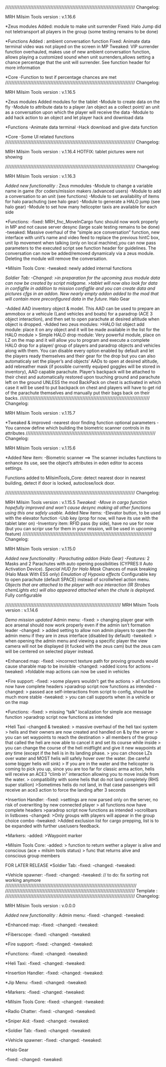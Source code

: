 ///////////////////////////////////////////////////////////////////////////////////
Changelog:

MRH Milsim Tools version : v.1.16.6

*Zeus modules
Added: module to make unit surrender
Fixed: Halo Jump did not teletransport all players in the group (some testing remains to be done)

*Functions
Added : ambient conversation function
Fixed: Animate data terminal video was not played on the screen in MP
Tweaked: VIP surrender function overhauled, makes use of new ambient conversation function, allows playing a customized sound when unit surrenders,allows setting a chance percentage that the unit will surrender. See function header for more information

*Core
-Function to test if percentage chances are met
///////////////////////////////////////////////////////////////////////////////////
Changelog:

MRH Milsim Tools version : v.1.16.5

*Zeus modules
Added modules for the tablet
-Module to create data on the fly
-Module to attribute data to a player /an object as a collect point/ an unit as a conversation upon which the player will receive the data
-Module to add hack action to an object and let player hack and download data

*Functions
-Animate data terminal
-Hack download and give data function

*Core
-Some UI related functions
///////////////////////////////////////////////////////////////////////////////////
Changelog:

MRH Milsim Tools version : v.1.16.4
HOTFIX: tablet pictures were not showing

///////////////////////////////////////////////////////////////////////////////////
Changelog:

MRH Milsim Tools version : v.1.16.3

*Added new functionality :
*Zeus mmodules
-Module to change a variable name in game (for coders/mission makers /advanced users)
-Module to add a conversation to an unit (see functions)
-Module to set availability of items for halo parachuting (see halo gear)
-Module to generate a HALO jump (see halo gear)
-Module to set how many helicopter taxis are available for each side


*Functions:
-fixed: MRH_fnc_MoveInCargo func should now work properly in MP and not cause server desync (large scale testing remains to be done)
-tweaked: Massive overhaul of the "simple ace conversation" function, new interface with unit's name and video feed to replace the previous hintC box, unit lip movement when talking (only on local machine),you can now pass parameters to the executed script see function header for guidelines. The conversation can now be added/removed dynamicaly via a zeus module. Deleting the module will remove the conversation.

*Milsim Tools Core:
-tweaked: newly added internal functions

*Soldier Tab:
-Changed: >in preparation for the upcoming zeus module data can now be created by script midgame.
 >tablet will now also look for data in configfile in addition to mission configfile and you can create data and pictures cfgs in an addon. New nearly empty addon added to the mod that will contain more preconfigured data in the future. 
*Halo Gear

-Added AAD inventory object & model. This AAD can be used to prepare an ammobox or a vehicule (Land vehicles and boats) for a paradrop (ACE 3 object interaction), and then set to open parachute at desired altitude when object is dropped.
-Added two zeus modules: 
>HALO list object add module: place it on any object and it will be made available in the list for the HALO module
> Simple HALO drop module: Very powerful module, place on LZ on the map and it will allow you to program and execute a complete HALO drop for a player/ group of players and paradrop objects and vehicles along with them. You can disable every option enabled by default and let the players ready themselves and their gear for the drop but you can also automaticaly set the player's and objects' AADs to open at desired altitude, add rebreather mask (if possible currently equiped goggles will be stored in inventory), AAD capable parachute. Player's backpack will be attached to their chest and automatically restored upon touching ground and parachute left on the ground UNLESS the mod BackPack on chest is activated in which case it will be used to put backpack on chest and players will have to get rid of the parachute themselves and manually put their bags back on their backs.
///////////////////////////////////////////////////////////////////////////////////
Changelog:

MRH Milsim Tools version : v.1.15.7

*Tweaked & improved
-nearest door finding function optional parameters
-You cannow define which building the biometric scanner controls in its attributes
///////////////////////////////////////////////////////////////////////////////////
Changelog:

MRH Milsim Tools version : v.1.15.6

*Added
New item:
-Biometric scanner 
==> The scanner includes functions to enhance its use, see the object's attributes in eden editor to access settings.

Functions added to MilsimTools_Core:
detect nearest door in nearest building, detect if door is locked, autoclose/lock door.


///////////////////////////////////////////////////////////////////////////////////
Changelog:

MRH Milsim Tools version : v.1.15.5
*Tweaked:
-Move in cargo function hopefully improved and won't cause desync making all other functions using this one safely usable.
*Added
New items:
-Elevator button, to be used with the elevator function
-Usb key (prop for now, will have its use with the tablet later on)
-Inventory item: RFID pass (by side), have no use for now (but you can scripr use for them in your mission, will be used in upcoming feature)
///////////////////////////////////////////////////////////////////////////////////
Changelog:

MRH Milsim Tools version : v.1.15.0


*Added new functionality : Parachuting addon (Halo Gear)
-Features:
* 2 Masks and 2 Parachutes with auto opening possibilities (CYPRES II Auto Activation Device).
*Special HUD for Halo Mask
*Chances of mask breaking (Halo Mask With ESS only)
*Emulation of Hypoxia effects
*Configurable key to open parachute (default SPACE) instead of scrollwheel action menu.
*Objects that are attached to the player with ace interaction (IR Strobes chemLights etc) will also appeared attached when the chute is deployed.
*Fully configurable





//////////////////////////////////////////////////////////////////////////
MRH Milsim Tools version : v.1.14.6

*Demo mission updated
*Admin menu:
-fixed:
> changing player gear with ace arsenal should now work properly even if the admin isn’t formation leader
-changed:
> added setting to allow non admin players to open the admin menu if they are in zeus interface (disabled by default)
-tweaked:
> when opening the admin menu and viewing a specific player the view camera will not be displayed (it fucked with the zeus cam) but the zeus cam will be centered on selected player instead.

*Enhanced map:
-fixed:
>incorrect texture path for proving grounds would cause sharable map to be invisible
-changed:
>added icons for actions
-tweaked:
>foldable map actions can now be used in vehicles

*Fire support:
-fixed: 
>some players wouldn’t get the actions
> all functions now have complete headers
>paradrop script now functions as intended
-changed:
> passed ace self-interactions from script to config, should be much more stable
-tweaked:
> you can call supports when in a vehicle or on the map

*Functions:
-fixed:
> missing “talk” localization for simple ace message function
>paradrop script now functions as intended


*Heli Taxi
-changed & tweaked:
> massive overhaul of the heli taxi system
> helis and their owners are now created and handled on & by the server
> you can set waypoints to reach the destination
> all members of the group that called the heli are now able to cancel it and set its course while inside
> you can change the course of the heli midflight and give it new waypoints at any time (except if the heli is in its landing phase.
> you can choose LZs over water and MOST helis will safely hover over the water. (be careful some bigger helis will sink)
> If you are in the water and the helicopter is coming to pick you up, since you are too far for classic arma action, helis will receive an ACE3 “climb in” interaction allowing you to move inside from the water.
> compatibility with some helis that do not land completely (RHS super stallion)
>Sometimes helis do not land, in that case passengers will receive an ace3 action to force the landing after 3 seconds

*Insertion Handler:
-fixed:
>settings are now parsed only on the server, no risk of overwriting by new connected player
> all functions now have complete headers
>paradrop script now functions as intended
>scrollbars in listboxes
-changed: 
>Only groups with players will appear in the group choice combo
-tweaked: 
>Added exclusion list for cargo prepping, list is to be expanded with further use/users feedback.


*Markers:
-added: 
>Waypoint marker

*Milsim Tools Core:
-added:
> function to return wether a player is alive and conscious (ace + milsim tools status)
> func that returns alive and conscious group members




FOR LATER RELEASE
*Soldier Tab:
-fixed:
-changed:
-tweaked:

*Vehicle spawner:
-fixed:
-changed:
-tweaked:
// to do: fix sorting not working anymore
////////////////////////////////////////////////////////////////////////////////////
///////////////////////////////////////////////////////////////////////////////////
Template :
///////////////////////////////////////////////////////////////////////////////////
Changelog:

MRH Milsim Tools version : v.0.0.0

*Added new functionality :
*Admin menu:
-fixed:
-changed:
-tweaked:

*Enhanced map:
-fixed:
-changed:
-tweaked:

*Fiberscope:
-fixed:
-changed:
-tweaked:

*Fire support:
-fixed:
-changed:
-tweaked:

*Functions:
-fixed:
-changed:
-tweaked:

*Heli Taxi:
-fixed:
-changed:
-tweaked:

*Insertion Handler:
-fixed:
-changed:
-tweaked:

*Jip Menu:
-fixed:
-changed:
-tweaked:

*Markers:
-fixed:
-changed:
-tweaked:

*Milsim Tools Core:
-fixed:
-changed:
-tweaked:

*Radio Chatter:
-fixed:
-changed:
-tweaked:

*Sniper Aid:
-fixed:
-changed:
-tweaked:

*Soldier Tab:
-fixed:
-changed:
-tweaked:

*Vehicle spawner:
-fixed:
-changed:
-tweaked:

*Halo Gear

-fixed:
-changed:
-tweaked: